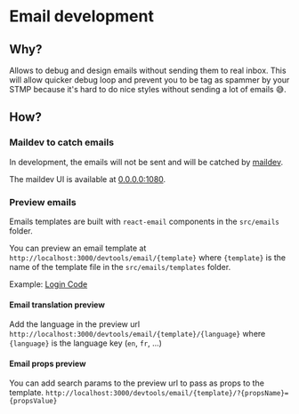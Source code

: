 # Email development

## Why?

Allows to debug and design emails without sending them to real inbox. This will allow quicker debug loop and prevent you to be tag as spammer by your STMP because it's hard to do nice styles without sending a lot of emails 😅.

## How?

### Maildev to catch emails

In development, the emails will not be sent and will be catched by [maildev](https://github.com/maildev/maildev).

The maildev UI is available at [0.0.0.0:1080](http://0.0.0.0:1080).

### Preview emails

Emails templates are built with `react-email` components in the `src/emails` folder.

You can preview an email template at `http://localhost:3000/devtools/email/{template}` where `{template}` is the name of the template file in the `src/emails/templates` folder.

Example: [Login Code](http://localhost:3000/devtools/email/login-code)

#### Email translation preview

Add the language in the preview url `http://localhost:3000/devtools/email/{template}/{language}` where `{language}` is the language key (`en`, `fr`, ...)

#### Email props preview

You can add search params to the preview url to pass as props to the template.
`http://localhost:3000/devtools/email/{template}/?{propsName}={propsValue}`
